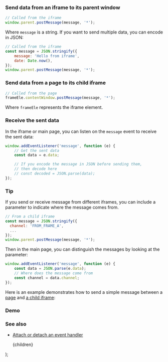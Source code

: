 
### Send data from an iframe to its parent window

```js
// Called from the iframe
window.parent.postMessage(message, '*');
```

Where `message` is a string. If you want to send multiple data, you can encode in JSON:

```js
// Called from the iframe
const message = JSON.stringify({
    message: 'Hello from iframe',
    date: Date.now(),
});
window.parent.postMessage(message, '*');
```

### Send data from a page to its child iframe

```js
// Called from the page
frameEle.contentWindow.postMessage(message, '*');
```

Where `frameEle` represents the iframe element.

### Receive the sent data

In the iframe or main page, you can listen on the `message` event to receive the sent data:

```js
window.addEventListener('message', function (e) {
    // Get the sent data
    const data = e.data;

    // If you encode the message in JSON before sending them,
    // then decode here
    // const decoded = JSON.parse(data);
});
```

### Tip

If you send or receive message from different iframes, you can include a parameter to indicate where the message comes from.

```js
// From a child iframe
const message = JSON.stringify({
  channel: 'FROM_FRAME_A',
  ...
});
window.parent.postMessage(message, '*');
```

Then in the main page, you can distinguish the messages by looking at the parameter:

```js
window.addEventListener('message', function (e) {
    const data = JSON.parse(e.data);
    // Where does the message come from
    const channel = data.channel;
});
```

Here is an example demonstrates how to send a simple message between a [page](https://github.com/phuoc-ng/html-dom/blob/master/demo/communication-between-an-iframe-and-its-parent-window/index.html) and [a child iframe](https://github.com/phuoc-ng/html-dom/blob/master/demo/communication-between-an-iframe-and-its-parent-window/iframe.html):

### Demo

<Demo
    title="Communication between an iframe and its parent window"
    url="/demo/communication-between-an-iframe-and-its-parent-window/index.html"
/>

### See also

-   [Attach or detach an event handler](/attach-or-detach-an-event-handler)

    <PostLayout keywords="" title="Communication between an iframe and its parent window">
        {children}
    </PostLayout>
);
